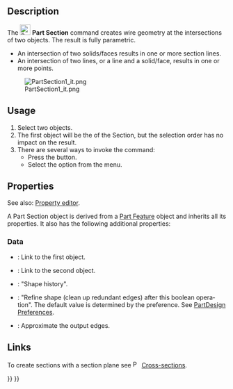 <languages/>

<div lang="en" dir="ltr" class="mw-content-ltr">
{{Docnav
|[[Part_Sweep|Sweep]]
|[[Part_CrossSections|CrossSections]]
|[[Part_Workbench|Part]]
|IconL=Part_Sweep.svg
|IconR=Part_CrossSections.svg
|IconC=Workbench_Part.svg
}}
</div>

<div class="mw-translate-fuzzy">
{{GuiCommand/cs|Name=Part Chamfer|Name/cs=Díl Řez|MenuLocation=Díl → Řez|Workbenches=[[Part_Workbench/cs|Díl]], Kompletace|SeeAlso=}}
</div>

<div lang="en" dir="ltr" class="mw-content-ltr">
==Description==
</div> 

<div lang="en" dir="ltr" class="mw-content-ltr">
The [[Image:Part_Section.svg|24px|link=]] '''Part Section''' command creates wire geometry at the intersections of two objects. The result is fully parametric.
</div>

<div lang="en" dir="ltr" class="mw-content-ltr">
* An intersection of two solids/faces results in one or more section lines.
* An intersection of two lines, or a line and a solid/face, results in one or more points.
</div>

[[Image:PartSection1_it.png]]
<div lang="en" dir="ltr" class="mw-content-ltr">
{{Caption|A cube sectioned with a cylinder}}
</div>

<div lang="en" dir="ltr" class="mw-content-ltr">
==Usage==
</div>

<div lang="en" dir="ltr" class="mw-content-ltr">
# Select two objects.
# The first object will be the {{PropertyData|Base}} of the Section, but the selection order has no impact on the result.
# There are several ways to invoke the command:
#* Press the {{Button|[[Image:Part_Section.svg|16px|link=]] [[Part_Section|Section]]}} button.
#* Select the {{MenuCommand|Part → [[Image:Part_Section.svg|16px|link=]] Section}} option from the menu.
</div>

<div lang="en" dir="ltr" class="mw-content-ltr">
==Properties==
</div>

<div lang="en" dir="ltr" class="mw-content-ltr">
See also: [[Property_editor|Property editor]].
</div>

<div lang="en" dir="ltr" class="mw-content-ltr">
A Part Section object is derived from a [[Part_Feature|Part Feature]] object and inherits all its properties. It also has the following additional properties:
</div>

<div lang="en" dir="ltr" class="mw-content-ltr">
===Data===
</div>

<div lang="en" dir="ltr" class="mw-content-ltr">
{{Properties_Title|Base}}
</div>

<div lang="en" dir="ltr" class="mw-content-ltr">
* {{PropertyData|Base|Link}}: Link to the first object.
* {{PropertyData|Tool|Link}}: Link to the second object.
</div>

<div lang="en" dir="ltr" class="mw-content-ltr">
{{Properties_Title|Boolean}}
</div>

<div lang="en" dir="ltr" class="mw-content-ltr">
* {{PropertyData|History|ShapeHistory|hidden}}: "Shape history".
* {{PropertyData|Refine|Bool}}: "Refine shape (clean up redundant edges) after this boolean operation". The default value is determined by the {{MenuCommand|Automatically refine model after sketch-based operation}} preference. See [[PartDesign_Preferences#General|PartDesign Preferences]].
</div>

<div lang="en" dir="ltr" class="mw-content-ltr">
{{Properties_Title|Section}}
</div>

<div lang="en" dir="ltr" class="mw-content-ltr">
* {{PropertyData|Approximation|Bool}}: Approximate the output edges.
</div>

<div lang="en" dir="ltr" class="mw-content-ltr">
==Links==
</div>

<div lang="en" dir="ltr" class="mw-content-ltr">
To create sections with a section plane see [[Image:Part_CrossSections.svg|16px|link=Part_CrossSections]] [[Part_CrossSections|Cross-sections]].
</div>


<div lang="en" dir="ltr" class="mw-content-ltr">
{{Docnav
|[[Part_Sweep|Sweep]]
|[[Part_CrossSections|CrossSections]]
|[[Part_Workbench|Part]]
|IconL=Part_Sweep.svg
|IconR=Part_CrossSections.svg
|IconC=Workbench_Part.svg
}}
</div>

{{Part Tools navi{{#translation:}}}}
{{Userdocnavi{{#translation:}}}}
{{clear}}